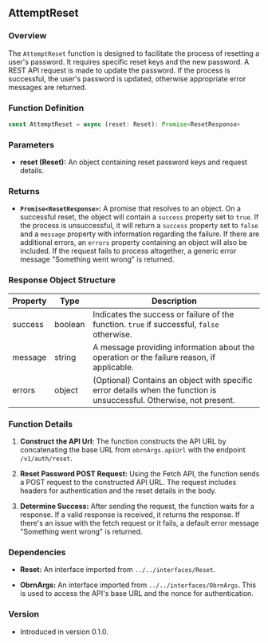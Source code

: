 ## AttemptReset

### Overview
The `AttemptReset` function is designed to facilitate the process of resetting a user's password. It requires specific reset keys and the new password. A REST API request is made to update the password. If the process is successful, the user's password is updated, otherwise appropriate error messages are returned.

### Function Definition
```typescript
const AttemptReset = async (reset: Reset): Promise<ResetResponse>
```

### Parameters
- **reset (Reset):** An object containing reset password keys and request details.

### Returns
- **`Promise<ResetResponse>`:** A promise that resolves to an object. On a successful reset, the object will contain a `success` property set to `true`. If the process is unsuccessful, it will return a `success` property set to `false` and a `message` property with information regarding the failure. If there are additional errors, an `errors` property containing an object will also be included. If the request fails to process altogether, a generic error message "Something went wrong" is returned.

### Response Object Structure

| Property   | Type    | Description                                                                                                        |
|------------|---------|--------------------------------------------------------------------------------------------------------------------|
| success    | boolean | Indicates the success or failure of the function. `true` if successful, `false` otherwise.                          |
| message    | string  | A message providing information about the operation or the failure reason, if applicable.                           |
| errors     | object  | (Optional) Contains an object with specific error details when the function is unsuccessful. Otherwise, not present.|

### Function Details
1. **Construct the API Url:** The function constructs the API URL by concatenating the base URL from `obrnArgs.apiUrl` with the endpoint `/v1/auth/reset`.
   
2. **Reset Password POST Request:** Using the Fetch API, the function sends a POST request to the constructed API URL. The request includes headers for authentication and the reset details in the body.
   
3. **Determine Success:** After sending the request, the function waits for a response. If a valid response is received, it returns the response. If there's an issue with the fetch request or it fails, a default error message "Something went wrong" is returned.

### Dependencies
- **Reset:** An interface imported from `../../interfaces/Reset`.
   
- **ObrnArgs:** An interface imported from `../../interfaces/ObrnArgs`. This is used to access the API's base URL and the nonce for authentication.

### Version
- Introduced in version 0.1.0.
